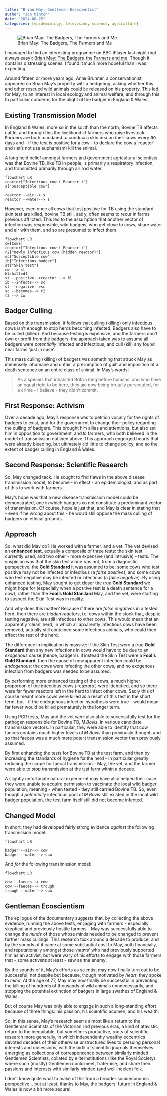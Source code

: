 ```yaml
---
title: "Brian May: Gentleman Ecoscientist"
author: "Jon Minton"
date: "2024-08-25"
categories: [epidemiology, television, science, agriculture]
---
```


![Brian May: The Badgers, The Farmers and Me](may-badger.png)

I managed to find an interesting programme on BBC iPlayer last night (not always easy): [Brian May: The Badgers, the Farmers and me](https://www.bbc.co.uk/programmes/m0022710). Though it contains distressing scenes, I found it much more hopeful than I was expecting.

Around fifteen or more years ago, Anne Brunner, a conservationist, appeared on Brian May's property with a hedgehog, asking whether this and other rescued wild animals could be released on his property. This led, for May, to an interest in local ecology and animal welfare, and through this to particular concerns for the plight of tbe badger in England & Wales.

## Existing Transmission Model

In England & Wales, more so in the south than the north, Bovine TB affects cattle, and through this the livelihood of farmers who raise livestock. Farmers are both mandated to conduct a skin test on their cows every 60 days and - if the test is positive for a cow - to declare the cow a 'reactor' and (let's not use euphamism) kill the animal.

A long held belief amongst farmers and government agricultural scientists was that Bovine TB, like TB in people, is primarily a respiratory infection, and transmitted primarily through air and water.

```mermaid
flowchart LR
reactor["Infectious cow ('Reactor')"]
s["Susceptible cow"]

reactor --air--> s
reactor --water--> s

```

However, even once all cows that test positive for TB using the standard skin test are killed, bovine TB still, sadly, often seems to recur in farms previous afflicted. This led to the assumption that another vector of infection was responsible, wild badgers, who get close to cows, share water and air with them, and so are presumed to infect them

```mermaid
flowchart LR
cw[Cows]
reactor["Infectious cow ('Reactor')"]
r2["newly infectious cow (hidden reactor)"]
sc["Susceptible cow"]
ib["Infectious badger"]
st{"Skin test"}
cw --> st
kl>killed]
st --positive-->reactor --> kl
ib --infects--> sc
st --negative-->sc
sc --becomes--> r2
r2 --> cw

```

## Badger Culling

Based on this transmission, it follows that culling (killing) only infectious cows isn't enough to stop herds becoming infected. Badgers also have to be culled (killed). And because testing is expensive, and the farmers don't own or profit from the badgers, the approach taken was to assume all badgers were *potentially* infected and infectious, and cull (kill) any found near farms 'just in case'.

This mass culling (killing) of badgers was something that struck May as immensely inhumane and unfair, a presumption of guilt and imposition of a death sentence on an entire class of animal. In May's words:

> As a species that inhabited Britain long before humans, and who have an equal right to be here, they are now being brutally persecuted, for a crime - I believe - they didn't commit.

## First Response: Activism

Over a decade ago, May's response was to petition vocally for the rights of badgers to exist, and for the government to change their policy regarding the culling of badgers. This brought him allies and attentions, but also set him in opposition to government, and to farmers, who both believed in the model of transmission outlined above. This approach engorged hearts that were already bleeding, but ultimately did little to change policy, and so the extent of badger culling in England & Wales.

## Second Response: Scientific Research

So, May changed tack. He sought to find flaws in the above disease transmission model, to become - in effect - an epidemiologist, and as part of this to work with farmers.

May's hope was that a new disease transmission model could be demonstrated, one in which badgers do not constitute a predominant vector of transmission. Of course, hope is just that, and May is clear in stating that - even if he wrong about this - he would still oppose the mass culling of badgers on ethical grounds.

## Approach

So, what did May do? He worked with a farmer, and a vet. The vet devised an **enhanced test**, actually a composite of three tests: the skin test currently used, and two other - more expensive (and intrusive) - tests. The suspicion was that the skin test alone was not, from a diagnostic perspective, the **Gold Standard** it was assumed to be: some cows who test positive may not be infected or infectious (a *false positive*), and some cows who test negative may be infected or infectious (a *false negative*). By using enhanced testing, May sought to get closer the *true* **Gold Standard** we might hope for (especially when a positive test is a death sentence for a cow), rather than the **Fool's Gold Standard** May, and the vet, were starting to suspect the Skin Test was in reality.

And why does this matter? Because if there are *false negatives* in a tested herd, then there are *hidden reactors*, i.e. cows within the stock that, despite testing negative, are still infectious to other cows. This would mean that an apparently 'clean' herd, in which all apparently infectious cows have been removed, actually still contained some infectious animals, who could then affect the rest of the herd.

The difference in implication is massive: if the Skin Test were a *true* **Gold Standard** then any new infections in cows would have to be due to an *exogenous* cause (hence, badgers). If instead the Skin Test were a **Fool's Gold Standard**, then the cause of new apparent infection could be *endogenous*: the cows were infecting the other cows, and no exogenous infection from badgers was needed to be assumed.

By performing more enhanced testing of the cows, a much higher proportion of the infectious cows ('reactors') were identified, and so there were far fewer reactors left in the herd to infect other cows. Sadly this of course meant more cows were killed as a result of this test in the short term, but - if the endogenous infection hypothesis were true - would mean far fewer would be killed prematurely in the longer term.

Using PCR tests, May and the vet were also able to successfully test for the pathogen responsible for Bovine TB, *M Bovis*, in various candidate transmission vectors. In particular, they were able to identify that cow faeces contains much higher levels of *M Bovis* than previously thought, and so that faeces was a much more potent transmission vector than previously assumed.

By first enhancing the tests for Bovine TB at the test farm, and then by increasing the standards of hygiene for the herd - in particular greatly reducing the scope for faecal transmission - May, the vet, and the farmer were able to *stop* transmission at the test farm within a decade.

A slightly unfortunate natural experiment may have also helped their case: they were unable to acquire permission to vaccinate the local wild badger population, meaning - when tested - they still carried Bovine TB. So, even though a *potentially* infectious pool of *M Bovis* still existed in the local wild badger population, the test farm itself still did not become infected.

## Changed Model

In short, they had developed fairly strong evidence *against* the following transmission model:

```mermaid
flowchart LR

badger --air--> cow
badger --water--> cow

```

And *for* the following transimission model:

```mermaid
flowchart LR

cow --faeces--> cow
cow --faeces--> trough
trough --water--> cow

```

## Gentleman Ecoscientism

The epilogue of the documentary suggests that, by collecting the above evidence, running the above tests, engaging with farmers - especially skeptical and previously hostile farmers - May was successfully able to change the *minds* of those whose minds needed to be changed to prevent further mass cullings. This research took around a decade to produce, and by the sounds of it came at some substantial cost to May, both financially, and reputationally amongst those '*hearts*' who had previously supported him as an activist, but were wary of his efforts to engage with those farmers that - some activists at least - saw as 'the enemy'.

By the sounds of it, May's efforts as scientist may now finally turn out to be successful, not despite but because, though motivated by *heart*, they spoke to *mind*. At the age of 77, May may now finally be successful in preventing the killing of hundreds of thousands of wild animals unnnecessarily, and stopping the potential extinction of badgers in large swathes of England & Wales.

But of course May was only able to engage in such a long-standing effort because of three things: his passion, his scientific acumen, and his wealth.

So, in this sense, May's research seems almost like a return to the Gentleman Scientists of the Victorian and previous eras, a kind of atavistic return to the inequitable, but sometimes productive, roots of scientific research more generally, in which independently wealthy eccentrics devoted decades of their otherwise unstructured lives to persuing personal interests and obsessions, with the birth of scientific journals themselves emerging as collections of correspondence between similarly minded Gentlemen Scientists, collated by elite institutions (like the Royal Society) where such (mostly) Gentlemen could meet, fraternise, and share their passions and interests with similarly minded (and well-heeled) folk.

I don't know quite what to make of this from a broader socioeconomic perspective... but at least, thanks to May, the badgers' future in England & Wales is now a bit more secure!